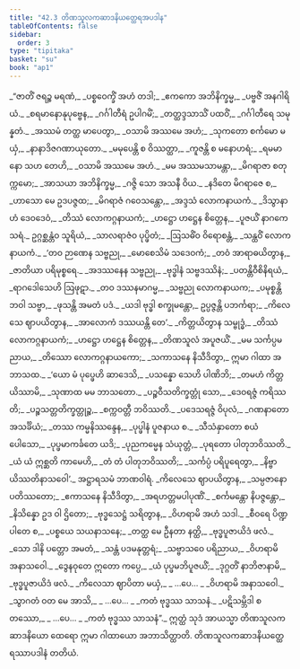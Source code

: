 ```yaml
---
title: "42.3 တိဏသူလကဆာဒနိယတ္ထေရအပဒါန"
tableOfContents: false
sidebar:
  order: 3
type: "tipitaka"
basket: "su"
book: "ap1"
---
```



<DynamicBreadcrumb />

<Division number="79" book="ap1" e="ch" v="20" p="435">

<Paragraph number="5331" type="verses" book="ap1">
_“ဇာတိံ ဇရဉ္စ မရဏံ,_  
_ပစ္စဝေက္ခိံ အဟံ တဒါ;_  
_ဧကကော အဘိနိက္ခမ္မ,_  
_ပဗ္ဗဇိံ အနဂါရိယံ._  

</Paragraph>

</Division>
<Division number="80" book="ap1" e="ch" v="20" p="435">

<Paragraph number="5332" type="verses" book="ap1">
_စရမာနောနုပုဗ္ဗေန,_  
_ဂင်္ဂါတီရံ ဥပါဂမိံ;_  
_တတ္ထဒ္ဒသာသိံ ပထဝိံ,_  
_ဂင်္ဂါတီရေ သမုန္နတံ._  

</Paragraph>

</Division>
<Division number="81" book="ap1" e="ch" v="20" p="435">

<Paragraph number="5333" type="verses" book="ap1">
_အဿမံ တတ္ထ မာပေတွာ,_  
_ဝသာမိ အဿမေ အဟံ;_  
_သုကတော စင်္ကမော မယှံ,_  
_နာနာဒိဇဂဏာယုတော._  

</Paragraph>

</Division>
<Division number="82" book="ap1" e="ch" v="20" p="435">

<Paragraph number="5334" type="verses" book="ap1">
_မမုပေန္တိ စ ဝိဿတ္ထာ,_  
_ကူဇန္တိ စ မနောဟရံ;_  
_ရမမာနော သဟ တေဟိ,_  
_ဝသာမိ အဿမေ အဟံ._  

</Paragraph>

</Division>
<Division number="83" book="ap1" e="ch" v="20" p="435">

<Paragraph number="5335" type="verses" book="ap1">
_မမ အဿမသာမန္တာ,_  
_မိဂရာဇာ စတုက္ကမော;_  
_အာသယာ အဘိနိက္ခမ္မ,_  
_ဂဇ္ဇိ သော အသနီ ဝိယ._  

</Paragraph>

</Division>
<Division number="84" book="ap1" e="ch" v="20" p="436">

<Paragraph number="5336" type="verses" book="ap1">
_နဒိတေ မိဂရာဇေ စ,_  
_ဟာသော မေ ဥဒပဇ္ဇထ;_  
_မိဂရာဇံ ဂဝေသန္တော,_  
_အဒ္ဒသံ လောကနာယကံ._  

</Paragraph>

</Division>
<Division number="85" book="ap1" e="ch" v="20" p="436">

<Paragraph number="5337" type="verses" book="ap1">
_ဒိသွာနာဟံ ဒေဝဒေဝံ,_  
_တိဿံ လောကဂ္ဂနာယကံ;_  
_ဟဋ္ဌော ဟဋ္ဌေန စိတ္တေန,_  
_ပူဇယိံ နာဂကေသရံ._  

</Paragraph>

</Division>
<Division number="86" book="ap1" e="ch" v="20" p="436">

<Paragraph number="5338" type="verses" book="ap1">
ဥဂ္ဂစ္ဆန္တံဝ သူရိယံ,_  
_သာလရာဇံဝ ပုပ္ဖိတံ;_  
_ဩသဓိံဝ ဝိရောစန္တံ,_  
_သန္ထဝိံ လောကနာယကံ._  

</Paragraph>

</Division>
<Division number="87" book="ap1" e="ch" v="20" p="436">

<Paragraph number="5339" type="verses" book="ap1">
_‘တဝ ဉာဏေန သဗ္ဗညု,_  
_မောစေသိမံ သဒေဝကံ;_  
_တဝံ အာရာဓယိတွာန,_  
_ဇာတိယာ ပရိမုစ္စရေ._  

</Paragraph>

</Division>
<Division number="88" book="ap1" e="ch" v="20" p="436">

<Paragraph number="5340" type="verses" book="ap1">
_အဒဿနေန သဗ္ဗညု,_  
_ဗုဒ္ဓါနံ သဗ္ဗဒဿိနံ;_  
_ပတန္တိဝီစိနိရယံ,_  
_ရာဂဒေါသေဟိ ဩဖုဋာ._  

</Paragraph>

</Division>
<Division number="89" book="ap1" e="ch" v="20" p="436">

<Paragraph number="5341" type="verses" book="ap1">
_တဝ ဒဿနမာဂမ္မ,_  
_သဗ္ဗညု လောကနာယက;_  
_ပမုစ္စန္တိ ဘဝါ သဗ္ဗာ,_  
_ဖုသန္တိ အမတံ ပဒံ._  

</Paragraph>

</Division>
<Division number="90" book="ap1" e="ch" v="20" p="436">

<Paragraph number="5342" type="verses" book="ap1">
_ယဒါ ဗုဒ္ဓါ စက္ခုမန္တော,_  
ဥပ္ပဇ္ဇန္တိ ပဘင်္ကရာ;_  
_ကိလေသေ ဈာပယိတွာန,_  
_အာလောကံ ဒဿယန္တိ တေ’._  

</Paragraph>

</Division>
<Division number="91" book="ap1" e="ch" v="20" p="436">

<Paragraph number="5343" type="verses" book="ap1">
_ကိတ္တယိတွာန သမ္ဗုဒ္ဓံ,_  
_တိဿံ လောကဂ္ဂနာယကံ;_  
_ဟဋ္ဌော ဟဋ္ဌေန စိတ္တေန,_  
_တိဏသူလံ အပူဇယိံ._  

</Paragraph>

</Division>
<Division number="92" book="ap1" e="ch" v="20" p="436">

<Paragraph number="5344" type="verses" book="ap1">
_မမ သင်္ကပ္ပမညာယ,_  
_တိဿော လောကဂ္ဂနာယကော;_  
_သကာသနေ နိသီဒိတွာ,_  
ဣမာ ဂါထာ အဘာသထ._  

</Paragraph>

</Division>
<Division number="93" book="ap1" e="ch" v="20" p="436">

<Paragraph number="5345" type="verses" book="ap1">
_‘ယော မံ ပုပ္ဖေဟိ ဆာဒေသိ,_  
_ပသန္နော သေဟိ ပါဏိဘိ;_  
_တမဟံ ကိတ္တယိဿာမိ,_  
_သုဏာထ မမ ဘာသတော._  

</Paragraph>

</Division>
<Division number="94" book="ap1" e="ch" v="20" p="436">

<Paragraph number="5346" type="verses" book="ap1">
_ပဉ္စဝီသတိက္ခတ္တုံ သော,_  
_ဒေဝရဇ္ဇံ ကရိဿတိ;_  
_ပဉ္စသတ္တတိက္ခတ္တုဉ္စ,_  
_စက္ကဝတ္တီ ဘဝိဿတိ._  

</Paragraph>

</Division>
<Division number="95" book="ap1" e="ch" v="20" p="436">

<Paragraph number="5347" type="verses" book="ap1">
_ပဒေသရဇ္ဇံ ဝိပုလံ,_  
_ဂဏနာတော အသင်္ခိယံ;_  
_တဿ ကမ္မနိဿန္ဒေန,_  
_ပုပ္ဖါနံ ပူဇနာယ စ._  

</Paragraph>

</Division>
<Division number="96" book="ap1" e="ch" v="20" p="436">

<Paragraph number="5348" type="verses" book="ap1">
_သီသံနှာတော စယံ ပေါသော,_  
_ပုပ္ဖမာကင်္ခတေ ယဒိ;_  
_ပုညကမ္မေန သံယုတ္တံ,_  
_ပုရတော ပါတုဘဝိဿတိ._  

</Paragraph>

</Division>
<Division number="97" book="ap1" e="ch" v="20" p="437">

<Paragraph number="5349" type="verses" book="ap1">
_ယံ ယံ ဣစ္ဆတိ ကာမေဟိ,_  
_တံ တံ ပါတုဘဝိဿတိ;_  
_သင်္ကပ္ပံ ပရိပူရေတွာ,_  
_နိဗ္ဗာယိဿတိနာသဝေါ’._  


</Paragraph>
</Division>

<Paragraph number="5350" type="center" book="ap1">
အဋ္ဌာရသမံ ဘာဏဝါရံ.


</Paragraph>

<Division number="98" book="ap1" e="ch" v="20" p="437">

<Paragraph number="5351" type="verses" book="ap1">
_ကိလေသေ ဈာပယိတွာန,_  
_သမ္ပဇာနော ပတိဿတော;_  
_ဧကာသနေ နိသီဒိတွာ,_  
_အရဟတ္တမပါပုဏိံ._  

</Paragraph>

</Division>
<Division number="99" book="ap1" e="ch" v="20" p="437">

<Paragraph number="5352" type="verses" book="ap1">
_စင်္ကမန္တော နိပဇ္ဇန္တော,_  
_နိသိန္နော ဥဒ ဝါ ဌိတော;_  
_ဗုဒ္ဓသေဋ္ဌံ သရိတွာန,_  
_ဝိဟရာမိ အဟံ သဒါ._  

</Paragraph>

</Division>
<Division number="100" book="ap1" e="ch" v="20" p="437">

<Paragraph number="5353" type="verses" book="ap1">
_စီဝရေ ပိဏ္ဍပါတေ စ,_  
_ပစ္စယေ သယနာသနေ;_  
_တတ္ထ မေ ဦနတာ နတ္ထိ,_  
_ဗုဒ္ဓပူဇာယိဒံ ဖလံ._  

</Paragraph>

</Division>
<Division number="101" book="ap1" e="ch" v="20" p="437">

<Paragraph number="5354" type="verses" book="ap1">
_သော ဒါနိ ပတ္တော အမတံ,_  
_သန္တံ ပဒမနုတ္တရံ;_  
_သဗ္ဗာသဝေ ပရိညာယ,_  
_ဝိဟရာမိ အနာသဝေါ._  

</Paragraph>

</Division>
<Division number="102" book="ap1" e="ch" v="20" p="437">

<Paragraph number="5355" type="verses" book="ap1">
_ဒွေနဝုတေ ဣတော ကပ္ပေ,_  
_ယံ ပုပ္ဖမဘိပူဇယိံ;_  
_ဒုဂ္ဂတိံ နာဘိဇာနာမိ,_  
_ဗုဒ္ဓပူဇာယိဒံ ဖလံ._  

</Paragraph>

</Division>
<Division number="103" book="ap1" e="ch" v="20" p="437">

<Paragraph number="5356" type="verses" book="ap1">
_ကိလေသာ ဈာပိတာ မယှံ,_  
_ …ပေ… _  
_ဝိဟရာမိ အနာသဝေါ._  

</Paragraph>

</Division>
<Division number="104" book="ap1" e="ch" v="20" p="437">

<Paragraph number="5357" type="verses" book="ap1">
_သွာဂတံ ဝတ မေ အာသိ,_  
_ …ပေ… _  
_ကတံ ဗုဒ္ဓဿ သာသနံ._  

</Paragraph>

</Division>
<Division number="105" book="ap1" e="ch" v="20" p="437">

<Paragraph number="5358" type="verses" book="ap1">
_ပဋိသမ္ဘိဒါ စတဿော,_  
_ …ပေ… _  
_ကတံ ဗုဒ္ဓဿ သာသနံ”._  

</Paragraph>

<Paragraph number="5359" book="ap1">
ဣတ္ထံ သုဒံ အာယသ္မာ တိဏသူလကဆာဒနိယော ထေရော ဣမာ ဂါထာယော အဘာသိတ္ထာတိ.

</Paragraph>
</Division>

<Paragraph number="5360" type="center" book="ap1">
တိဏသူလကဆာဒနိယတ္ထေရဿာပဒါနံ တတိယံ.
</Paragraph>